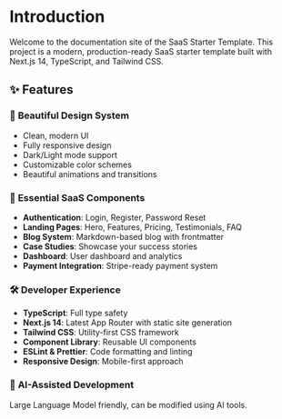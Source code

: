 # Introduction

Welcome to the documentation site of the SaaS Starter Template. This project is a modern, production-ready SaaS starter template built with Next.js 14, TypeScript, and Tailwind CSS.

## ✨ Features

### 🎨 **Beautiful Design System**
- Clean, modern UI
- Fully responsive design
- Dark/Light mode support
- Customizable color schemes
- Beautiful animations and transitions

### 🔧 **Essential SaaS Components**
- **Authentication**: Login, Register, Password Reset
- **Landing Pages**: Hero, Features, Pricing, Testimonials, FAQ
- **Blog System**: Markdown-based blog with frontmatter
- **Case Studies**: Showcase your success stories
- **Dashboard**: User dashboard and analytics
- **Payment Integration**: Stripe-ready payment system

### 🛠 **Developer Experience**
- **TypeScript**: Full type safety
- **Next.js 14**: Latest App Router with static site generation
- **Tailwind CSS**: Utility-first CSS framework
- **Component Library**: Reusable UI components
- **ESLint & Prettier**: Code formatting and linting
- **Responsive Design**: Mobile-first approach

### 🤖 **AI-Assisted Development**
Large Language Model friendly, can be modified using AI tools. 